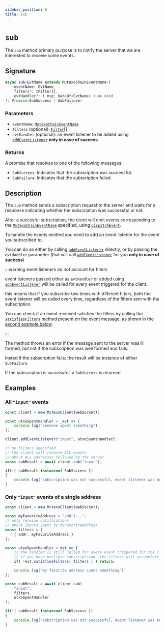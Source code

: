 ```yaml
---
sidebar_position: 0
title: sub
---
```


# `sub`

The `sub` method primary purpose is to notify the server that we are interested to receive some events.

## Signature

```typescript
async sub<EvtName extends MutexoChainEventName>(
    eventName: EvtName,
    filters?: IFilter[],
    evtHandler?: ( msg: DataOf<EvtName> ) => void
): Promise<SubSuccess | SubFailure>
```

### Parameters

- `eventName`: [`MutexoChainEventName`](../../messages/type-aliases/MutexoChainEventName)
- `filters` (optional): [`Filter`](../../messages/type-aliases/IFilter)[]
- `evtHandler` (optional): an event listener to be added using [`addEventListener`](./addEventListener) **only in case of success**

### Returns

A promise that resolves to one of the following messages:
- `SubSuccess`: Indicates that the subscription was successful.
- `SubFailure`: Indicates that the subscription failed.

## Description

The `sub` method sends a subscription request to the server and waits for a response indicating whether the subscription was successful or not.

After a succesful subscription, the client will emit events corresponding to the [`MutexoChainEventName`](../../messages/type-aliases/MutexoChainEventName) specified, using [`dispatchEvent`](./dispatchEvent).

To handle the events emitted you need to add an event listener for the event you subscribed to.

You can do so either by calling [`addEventListener`](./addEventListener) directly, or by passing the `evtHandler` parameter (that will call [`addEventListener`](./addEventListener) for you **only in case of success**)

:::warning event listeners do not account for filters

event listeners passed either as `evtHandler` or added using [`addEventListener`](./addEventListener)
will be called for every event triggered for the client.

this means that if you subscribe two times with different filters,
both the event listener will be called every time,
regardless of the filters sent with the subscription.

You can check if an event received satisfies the filters by calling the [`satisfiesFilters`](../events/methods/satisfiesFilters)
method present on the event message, as shown in the [second example below](#only-input-events-of-a-single-address).

:::

The method throws an error if the message sent to the server was ill formed, but not if the subscription was well formed and fails.

Insted if the subscription fails; the result will be instance of either `SubFailure`.

If the subscription is successful, a `SubSuccess` is returned.

## Examples

### All `"input"` events

```ts
const client = new MutexoClient(webSocket);

const utxoSpentHandler = _evt => {
    console.log("someone spent something")
};

client.addEventListener("input", utxoSpentHandler);

// no filters specified
// the client will receive ALL events
// about ALL addresses followed by the server
const subResult = await client.sub("input");

if(!( subResult instanceof SubSuccess ))
{
    console.log("subscription was not successful, event listener was not added");
}
```

### Only `"input"` events of a single address

```ts
const client = new MutexoClient(webSocket);

const myFavoriteAddress = "addr1...";
// only receive notifications
// about inputs spent by myFavoriteAddress
const filters = [
    { addr: myFavoriteAddress }
];

const utxoSpentHandler = evt => {
    // the handler is still called for every event triggered for the client
    // if you have mutliple subscriptsion, the filters will accumulate
    if( !evt.satisfiesFilters( filters ) ) return;

    console.log("my favorite address spent something")
};

const subResult = await client.sub(
    "input",
    filters,
    utxoSpentHandler
);

if(!( subResult instanceof SubSuccess ))
{
    console.log("subscription was not successful, event listener was not added");
}
```
